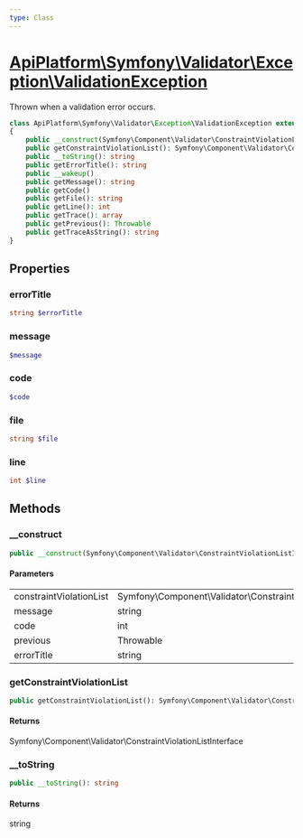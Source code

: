 ```yaml
---
type: Class
---
```


# [ApiPlatform\Symfony\Validator\Exception\ValidationException](/docs/reference/Symfony/Validator/Exception/ValidationException)

Thrown when a validation error occurs.


```php
class ApiPlatform\Symfony\Validator\Exception\ValidationException extends ApiPlatform\Validator\Exception\ValidationException implements `<a href="/docs/reference/Exception/ExceptionInterface">ApiPlatform\Exception\ExceptionInterface</a>`, Stringable, Throwable, `<a href="/docs/reference/Symfony/Validator/Exception/ConstraintViolationListAwareExceptionInterface">ApiPlatform\Symfony\Validator\Exception\ConstraintViolationListAwareExceptionInterface</a>`
{
    public __construct(Symfony\Component\Validator\ConstraintViolationListInterface $constraintViolationList, string $message, int $code, null|Throwable $previous, null|string $errorTitle)
    public getConstraintViolationList(): Symfony\Component\Validator\ConstraintViolationListInterface
    public __toString(): string
    public getErrorTitle(): string
    public __wakeup()
    public getMessage(): string
    public getCode()
    public getFile(): string
    public getLine(): int
    public getTrace(): array
    public getPrevious(): Throwable
    public getTraceAsString(): string
}
```
## Properties
### errorTitle

```php
string $errorTitle
```



### message

```php
$message
```



### code

```php
$code
```



### file

```php
string $file
```



### line

```php
int $line
```



## Methods

### __construct



```php
public __construct(Symfony\Component\Validator\ConstraintViolationListInterface $constraintViolationList, string $message, int $code, null|Throwable $previous, null|string $errorTitle)
```

#### Parameters

<table><tbody>
<tr><td>constraintViolationList</td><td>Symfony\Component\Validator\ConstraintViolationListInterface</td><td></td></tr><tr><td>message</td><td>string</td><td></td></tr><tr><td>code</td><td>int</td><td></td></tr><tr><td>previous</td><td>Throwable</td><td></td></tr><tr><td>errorTitle</td><td>string</td><td></td></tr>
</tbody>
</table>

### getConstraintViolationList



```php
public getConstraintViolationList(): Symfony\Component\Validator\ConstraintViolationListInterface
```

#### Returns

Symfony\Component\Validator\ConstraintViolationListInterface

### __toString



```php
public __toString(): string
```

#### Returns

string
